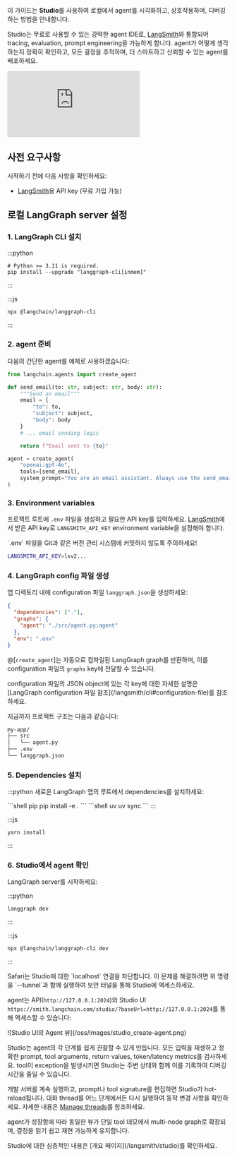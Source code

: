 이 가이드는 **Studio**를 사용하여 로컬에서 agent를 시각화하고, 상호작용하며, 디버깅하는 방법을 안내합니다.

Studio는 무료로 사용할 수 있는 강력한 agent IDE로, [LangSmith](/langsmith/home)와 통합되어 tracing, evaluation, prompt engineering을 가능하게 합니다. agent가 어떻게 생각하는지 정확히 확인하고, 모든 결정을 추적하며, 더 스마트하고 신뢰할 수 있는 agent를 배포하세요.

<Frame>
<iframe
  className="w-full aspect-video rounded-xl"
  src="https://www.youtube.com/embed/Mi1gSlHwZLM?si=zA47TNuTC5aH0ahd"
  title="Studio"
  frameBorder="0"
  allow="accelerometer; autoplay; clipboard-write; encrypted-media; gyroscope; picture-in-picture"
  allowFullScreen
></iframe>
</Frame>

## 사전 요구사항

시작하기 전에 다음 사항을 확인하세요:
* [LangSmith](https://smith.langchain.com/settings)용 API key (무료 가입 가능)

## 로컬 LangGraph server 설정

### 1. LangGraph CLI 설치

:::python
```shell
# Python >= 3.11 is required.
pip install --upgrade "langgraph-cli[inmem]"
```
:::

:::js
```shell
npx @langchain/langgraph-cli
```
:::

### 2. agent 준비

다음의 간단한 agent를 예제로 사용하겠습니다:

```python title="agent.py"
from langchain.agents import create_agent

def send_email(to: str, subject: str, body: str):
    """Send an email"""
    email = {
        "to": to,
        "subject": subject,
        "body": body
    }
    # ... email sending logic

    return f"Email sent to {to}"

agent = create_agent(
    "openai:gpt-4o",
    tools=[send_email],
    system_prompt="You are an email assistant. Always use the send_email tool.",
)
```

### 3. Environment variables

프로젝트 루트에 `.env` 파일을 생성하고 필요한 API key를 입력하세요. [LangSmith](https://smith.langchain.com/settings)에서 받은 API key로 `LANGSMITH_API_KEY` environment variable을 설정해야 합니다.

<Warning>
    `.env` 파일을 Git과 같은 버전 관리 시스템에 커밋하지 않도록 주의하세요!
</Warning>

```bash .env
LANGSMITH_API_KEY=lsv2...
```

### 4. LangGraph config 파일 생성

앱 디렉토리 내에 configuration 파일 `langgraph.json`을 생성하세요:

```json title="langgraph.json"
{
  "dependencies": ["."],
  "graphs": {
    "agent": "./src/agent.py:agent"
  },
  "env": ".env"
}
```

@[`create_agent`]는 자동으로 컴파일된 LangGraph graph를 반환하며, 이를 configuration 파일의 `graphs` key에 전달할 수 있습니다.

<Info>
configuration 파일의 JSON object에 있는 각 key에 대한 자세한 설명은 [LangGraph configuration 파일 참조](/langsmith/cli#configuration-file)를 참조하세요.
</Info>

지금까지 프로젝트 구조는 다음과 같습니다:

```bash
my-app/
├── src
│   └── agent.py
├── .env
└── langgraph.json
```

### 5. Dependencies 설치

:::python
새로운 LangGraph 앱의 루트에서 dependencies를 설치하세요:

<CodeGroup>
```shell pip
pip install -e .
```
```shell uv
uv sync
```
</CodeGroup>
:::

:::js
```shell
yarn install
```
:::

### 6. Studio에서 agent 확인

LangGraph server를 시작하세요:

:::python
```shell
langgraph dev
```
:::

:::js
```shell
npx @langchain/langgraph-cli dev
```
:::

<Warning>
Safari는 Studio에 대한 `localhost` 연결을 차단합니다. 이 문제를 해결하려면 위 명령을 `--tunnel`과 함께 실행하여 보안 터널을 통해 Studio에 액세스하세요.
</Warning>

agent는 API(`http://127.0.0.1:2024`)와 Studio UI `https://smith.langchain.com/studio/?baseUrl=http://127.0.0.1:2024`를 통해 액세스할 수 있습니다:

<Frame>
![Studio UI의 Agent 뷰](/oss/images/studio_create-agent.png)
</Frame>

Studio는 agent의 각 단계를 쉽게 관찰할 수 있게 만듭니다. 모든 입력을 재생하고 정확한 prompt, tool arguments, return values, token/latency metrics를 검사하세요. tool이 exception을 발생시키면 Studio는 주변 상태와 함께 이를 기록하여 디버깅 시간을 줄일 수 있습니다.

개발 서버를 계속 실행하고, prompt나 tool signature를 편집하면 Studio가 hot-reload됩니다. 대화 thread를 어느 단계에서든 다시 실행하여 동작 변경 사항을 확인하세요. 자세한 내용은 [Manage threads](/langsmith/use-studio#edit-thread-history)를 참조하세요.

agent가 성장함에 따라 동일한 뷰가 단일 tool 데모에서 multi-node graph로 확장되며, 결정을 읽기 쉽고 재현 가능하게 유지합니다.

<Tip>
Studio에 대한 심층적인 내용은 [개요 페이지](/langsmith/studio)를 확인하세요.
</Tip>